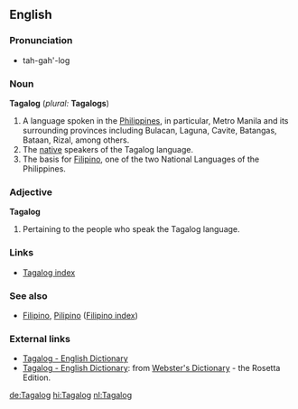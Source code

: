 ==English==

===Pronunciation===
*tah-gah'-log

===Noun===
{{wikipedia}}
'''Tagalog'''  (''plural:'' '''Tagalogs''')
# A language spoken in the [[Philippines]], in particular, Metro Manila and its surrounding provinces including Bulacan, Laguna, Cavite, Batangas, Bataan, Rizal, among others.
# The [[native]] speakers of the Tagalog language.
# The basis for [[Filipino]], one of the two National Languages of the Philippines.

===Adjective===
'''Tagalog'''
# Pertaining to the people who speak the Tagalog language.

===Links===
*[[Wiktionary:Tagalog index|Tagalog index]]

===See also===
*[[Filipino]], [[Pilipino]] ([[Wiktionary:Filipino index|Filipino index]])

===External links===
{{interwiktionary|code=tl}}
*[http://www.tagalog-dictionary.com Tagalog - English Dictionary]
*[http://www.websters-online-dictionary.org/definition/Tagalog-english/ Tagalog - English Dictionary]: from [http://www.websters-online-dictionary.org/ Webster's Dictionary] - the Rosetta Edition.

[[de:Tagalog]]
[[hi:Tagalog]]
[[nl:Tagalog]]